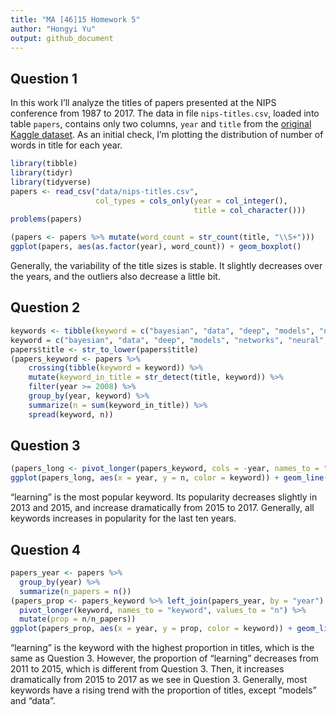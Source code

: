 ```yaml
---
title: "MA [46]15 Homework 5"
author: "Hongyi Yu"
output: github_document
---
```


## Question 1

In this work I'll analyze the titles of papers presented at the NIPS
conference from 1987 to 2017. The data in file `nips-titles.csv`, loaded into
table `papers`, contains only two columns, `year` and `title` from the
[original Kaggle dataset](https://www.kaggle.com/benhamner/nips-papers).
As an initial check, I'm plotting the distribution of number of words in title
for each year.


```r
library(tibble)
library(tidyr)
library(tidyverse)
papers <- read_csv("data/nips-titles.csv",
                   col_types = cols_only(year = col_integer(),
                                         title = col_character()))
problems(papers)

(papers <- papers %>% mutate(word_count = str_count(title, "\\S+")))
ggplot(papers, aes(as.factor(year), word_count)) + geom_boxplot()
```
Generally, the variability of the title sizes is stable. It slightly decreases over the years, and the outliers also decrease a little bit. 
 

## Question 2

```r
keywords <- tibble(keyword = c("bayesian", "data", "deep", "models", "networks", "neural", "learning", "optimization", "stochastic"))
keyword = c("bayesian", "data", "deep", "models", "networks", "neural", "learning", "optimization", "stochastic")
papers$title <- str_to_lower(papers$title)
(papers_keyword <- papers %>%
    crossing(tibble(keyword = keyword)) %>%
    mutate(keyword_in_title = str_detect(title, keyword)) %>%
    filter(year >= 2008) %>% 
    group_by(year, keyword) %>%
    summarize(n = sum(keyword_in_title)) %>%
    spread(keyword, n))
```


## Question 3

```r
(papers_long <- pivot_longer(papers_keyword, cols = -year, names_to = "keyword", values_to = "n"))
ggplot(papers_long, aes(x = year, y = n, color = keyword)) + geom_line()
```
"learning" is the most popular keyword. Its popularity decreases slightly in 2013 and 2015, and increase dramatically from 2015 to 2017. Generally, all keywords increases in popularity for the last ten years. 


## Question 4

```r
papers_year <- papers %>%
  group_by(year) %>%
  summarize(n_papers = n())
(papers_prop <- papers_keyword %>% left_join(papers_year, by = "year") %>% 
  pivot_longer(keyword, names_to = "keyword", values_to = "n") %>%
  mutate(prop = n/n_papers))
ggplot(papers_prop, aes(x = year, y = prop, color = keyword)) + geom_line()
```
"learning" is the keyword with the highest proportion in titles, which is the same as Question 3. However, the proportion of "learning" decreases from 2011 to 2015, which is different from Question 3. Then, it increases dramatically from 2015 to 2017 as we see in Question 3. Generally, most keywords have a rising trend with the proportion of titles, except "models" and "data". 
